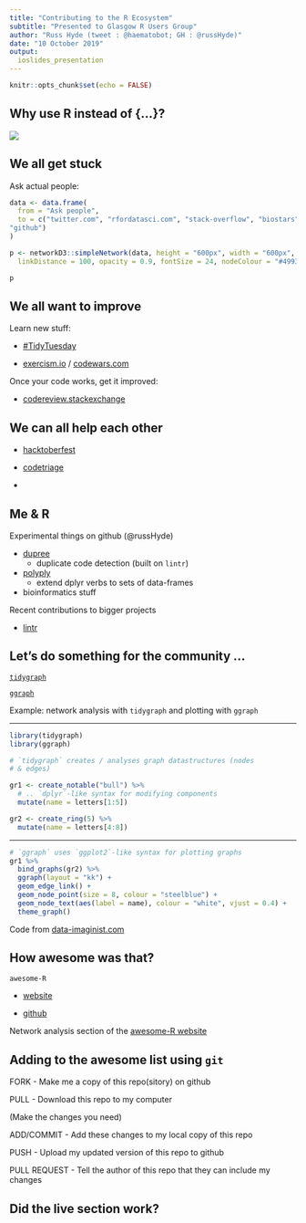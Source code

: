 ```yaml
---
title: "Contributing to the R Ecosystem"
subtitle: "Presented to Glasgow R Users Group"
author: "Russ Hyde (tweet : @haematobot; GH : @russHyde)"
date: "10 October 2019"
output:
  ioslides_presentation
---
```


```r
knitr::opts_chunk$set(echo = FALSE)
```

## Why use R instead of {...}?

![](figures/why_use_r.PNG)

## We all get stuck

Ask actual people:

```r
data <- data.frame(
  from = "Ask people",
  to = c("twitter.com", "rfordatasci.com", "stack-overflow", "biostars",
"github")
)
```

```r
p <- networkD3::simpleNetwork(data, height = "600px", width = "600px",
  linkDistance = 100, opacity = 0.9, fontSize = 24, nodeColour = "#499382")
```

```r
p
```

<!--
- [twitter #rstats](https://twitter.com/search?q=%23rstats&src=typed_query&f=live)

- [rfordatasci.com](https://www.rfordatasci.com/) // join the slack !

- stack overflow / biostars

- [github.com](https://www.github.com)

-->

## We all want to improve

Learn new stuff:

- [#TidyTuesday](https://github.com/rfordatascience/tidytuesday)

- [exercism.io](https://www.exercism.io) / [codewars.com](https://codewars.com)

Once your code works, get it improved:

- [codereview.stackexchange](https://codereview.stackexchange.com)

## We can all help each other

- [hacktoberfest]()

- [codetriage]()

-

## Me & R

Experimental things on github (@russHyde)

- [dupree](https://github.com/russHyde/dupree)
    - duplicate code detection (built on `lintr`)

- [polyply](https://github.com/russHyde/polyply)
    - extend dplyr verbs to sets of data-frames

- bioinformatics stuff

Recent contributions to bigger projects

- [lintr](https://github.com/jimhester/lintr)

## Let's do something for the community ...

[`tidygraph`](https://github.com/thomasp85/tidygraph)

[`ggraph`](https://github.com/thomasp85/ggraph)

Example: network analysis with `tidygraph` and plotting with `ggraph`

---

```r
library(tidygraph)
library(ggraph)

# `tidygraph` creates / analyses graph datastructures (nodes
# & edges)

gr1 <- create_notable("bull") %>%
  # .. `dplyr`-like syntax for modifying components
  mutate(name = letters[1:5])

gr2 <- create_ring(5) %>%
  mutate(name = letters[4:8])
```

---

```r
# `ggraph` uses `ggplot2`-like syntax for plotting graphs
gr1 %>%
  bind_graphs(gr2) %>%
  ggraph(layout = "kk") +
  geom_edge_link() +
  geom_node_point(size = 8, colour = "steelblue") +
  geom_node_text(aes(label = name), colour = "white", vjust = 0.4) +
  theme_graph()
```

Code from
[data-imaginist.com](data-imaginist.com/2017/introducing-tidygraph/)

## How awesome was that?

`awesome-R`

- [website](https://awesome-r.com)

- [github](https://github.com/qunwf/awesome-R)

Network analysis section of the [awesome-R website](https://awesome-r.com/#awesome-r-network-analysis)

## Adding to the awesome list using `git`

FORK
- Make me a copy of this repo(sitory) on github

PULL
- Download this repo to my computer

(Make the changes you need)

ADD/COMMIT
- Add these changes to my local copy of this repo

PUSH
- Upload my updated version of this repo to github

PULL REQUEST
- Tell the author of this repo that they can include my changes

## Did the live section work?
